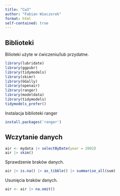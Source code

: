 ```yaml
---
title: "Cw3"
author: "Fabian Wieczorek"
format: html
self-contained: true
---
```


## Biblioteki

Bilioteki użyte w ćwiczeniu/lub przydatne.

```r
library(lubridate)
library(ggpubr)
library(tidymodels) 
library(skimr) 
library(GGally) 
library(openair) 
library(ranger)
library(modeldata)
library(tidymodels)
tidymodels_prefer()
```
Instalacja biblioteki ranger
```r
install.packages('ranger')
```
## Wczytanie danych

```r
air <- mydata |> selectByDate(year = 2002)
air |> skim()
```

Sprawdzenie braków danych.

```r
air |> is.na() |> as_tibble() |> summarise_all(sum)
```
Usunięcia braków danych.

```r
air <- air |> na.omit()
```






